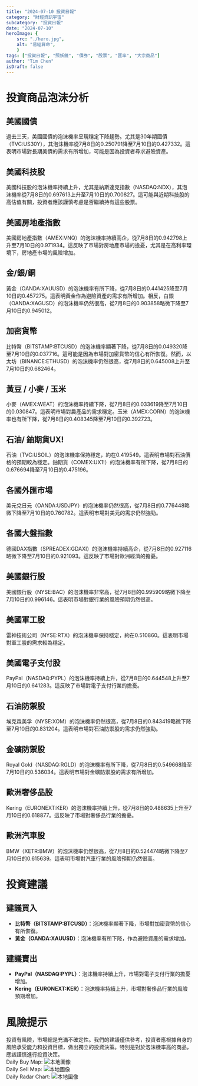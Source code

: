 ```yaml
---
title: "2024-07-10 投資日報"
category: "財經資訊宇宙"
subcategory: "投資日報"
date: "2024-07-10"
heroImage: {
    src: "./hero.jpg",
    alt: "易經算命",
    }
tags: ["投資日報", "照妖鏡", "債券", "股票", "匯率", "大宗商品"]
author: "Tim Chen"
isDraft: false
---
```

# 投資商品泡沫分析

## 美國國債

過去三天，美國國債的泡沫機率呈現穩定下降趨勢。尤其是30年期國債（TVC:US30Y），其泡沫機率從7月8日的0.250791降至7月10日的0.427332。這表明市場對長期美債的需求有所增加，可能是因為投資者尋求避險資產。

## 美國科技股

美國科技股的泡沫機率持續上升，尤其是納斯達克指數（NASDAQ:NDX），其泡沫機率從7月8日的0.697613上升至7月10日的0.700827。這可能與近期科技股的高估值有關，投資者應該謹慎考慮是否繼續持有這些股票。

## 美國房地產指數

美國房地產指數（AMEX:VNQ）的泡沫機率持續高企，從7月8日的0.942798上升至7月10日的0.971934。這反映了市場對房地產市場的擔憂，尤其是在高利率環境下，房地產市場的風險增加。

## 金/銀/銅

黃金（OANDA:XAUUSD）的泡沫機率有所下降，從7月8日的0.441425降至7月10日的0.457275。這表明黃金作為避險資產的需求有所增加。相反，白銀（OANDA:XAGUSD）的泡沫機率仍然很高，從7月8日的0.903858略微下降至7月10日的0.945012。

## 加密貨幣

比特幣（BITSTAMP:BTCUSD）的泡沫機率顯著下降，從7月8日的0.049320降至7月10日的0.037716。這可能是因為市場對加密貨幣的信心有所恢復。然而，以太坊（BINANCE:ETHUSD）的泡沫機率仍然很高，從7月8日的0.645008上升至7月10日的0.682464。

## 黃豆 / 小麥 / 玉米

小麥（AMEX:WEAT）的泡沫機率持續下降，從7月8日的0.033619降至7月10日的0.030847。這表明市場對農產品的需求穩定。玉米（AMEX:CORN）的泡沫機率也有所下降，從7月8日的0.408345降至7月10日的0.392723。

## 石油/ 鈾期貨UX!

石油（TVC:USOIL）的泡沫機率保持穩定，約在0.419549。這表明市場對石油價格的預期較為穩定。鈾期貨（COMEX:UX1!）的泡沫機率有所下降，從7月8日的0.676694降至7月10日的0.475196。

## 各國外匯市場

美元兌日元（OANDA:USDJPY）的泡沫機率仍然很高，從7月8日的0.776448略微下降至7月10日的0.760782。這表明市場對美元的需求仍然強勁。

## 各國大盤指數

德國DAX指數（SPREADEX:GDAXI）的泡沫機率持續高企，從7月8日的0.927116略微下降至7月10日的0.921093。這反映了市場對歐洲經濟的擔憂。

## 美國銀行股

美國銀行股（NYSE:BAC）的泡沫機率非常高，從7月8日的0.995909略微下降至7月10日的0.996146。這表明市場對銀行業的風險預期仍然很高。

## 美國軍工股

雷神技術公司（NYSE:RTX）的泡沫機率保持穩定，約在0.510860。這表明市場對軍工股的需求較為穩定。

## 美國電子支付股

PayPal（NASDAQ:PYPL）的泡沫機率持續上升，從7月8日的0.644548上升至7月10日的0.641283。這反映了市場對電子支付行業的擔憂。

## 石油防禦股

埃克森美孚（NYSE:XOM）的泡沫機率仍然很高，從7月8日的0.843419略微下降至7月10日的0.831204。這表明市場對石油防禦股的需求仍然強勁。

## 金礦防禦股

Royal Gold（NASDAQ:RGLD）的泡沫機率有所下降，從7月8日的0.549668降至7月10日的0.536034。這表明市場對金礦防禦股的需求有所增加。

## 歐洲奢侈品股

Kering（EURONEXT:KER）的泡沫機率持續上升，從7月8日的0.488635上升至7月10日的0.618877。這反映了市場對奢侈品行業的擔憂。

## 歐洲汽車股

BMW（XETR:BMW）的泡沫機率仍然很高，從7月8日的0.524474略微下降至7月10日的0.615639。這表明市場對汽車行業的風險預期仍然很高。

# 投資建議

## 建議買入

- **比特幣（BITSTAMP:BTCUSD）**：泡沫機率顯著下降，市場對加密貨幣的信心有所恢復。
- **黃金（OANDA:XAUUSD）**：泡沫機率有所下降，作為避險資產的需求增加。

## 建議賣出

- **PayPal（NASDAQ:PYPL）**：泡沫機率持續上升，市場對電子支付行業的擔憂增加。
- **Kering（EURONEXT:KER）**：泡沫機率持續上升，市場對奢侈品行業的風險預期增加。

# 風險提示

投資有風險，市場總是充滿不確定性。我們的建議僅供參考，投資者應根據自身的風險承受能力和投資目標，做出獨立的投資決策。特別是對於泡沫機率高的商品，應該謹慎進行投資決策。
<br />
Daily Buy Map:
![本地圖像](./buyMap.svg)
<br />
Daily Sell Map:
![本地圖像](./sellMap.svg)
<br />
Daily Radar Chart:
![本地圖像](./radar.svg)
<br />
